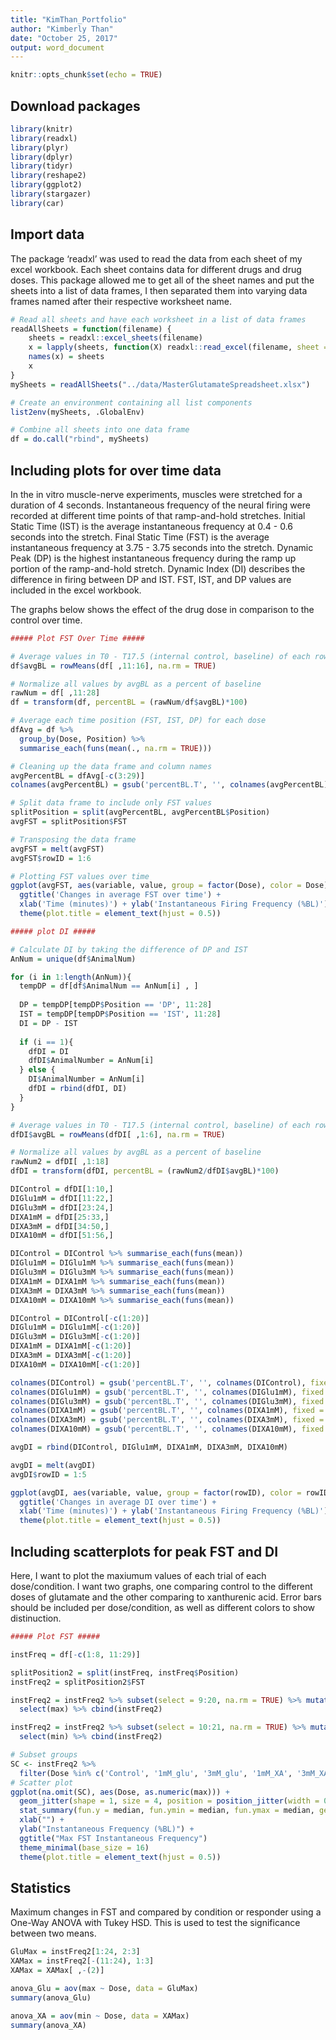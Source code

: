 ```yaml
---
title: "KimThan_Portfolio"
author: "Kimberly Than"
date: "October 25, 2017"
output: word_document
---
```


```r
knitr::opts_chunk$set(echo = TRUE)
```

## Download packages

```r
library(knitr)
library(readxl)
library(plyr)
library(dplyr)
library(tidyr)
library(reshape2)
library(ggplot2)
library(stargazer)
library(car)
```

## Import data

The package 'readxl' was used to read the data from each sheet of my excel workbook. Each sheet contains data for different drugs and drug doses. This package allowed me to get all of the sheet names and put the sheets into a list of data frames, I then separated them into varying data frames named after their respective worksheet name. 

```r
# Read all sheets and have each worksheet in a list of data frames 
readAllSheets = function(filename) {
    sheets = readxl::excel_sheets(filename)
    x = lapply(sheets, function(X) readxl::read_excel(filename, sheet = X))
    names(x) = sheets
    x
}
mySheets = readAllSheets("../data/MasterGlutamateSpreadsheet.xlsx")

# Create an environment containing all list components 
list2env(mySheets, .GlobalEnv)

# Combine all sheets into one data frame 
df = do.call("rbind", mySheets)

```

## Including plots for over time data

In the in vitro muscle-nerve experiments, muscles were stretched for a duration of 4 seconds. Instantaneous frequency of the neural firing were recorded at different time points of that ramp-and-hold stretches. Initial Static Time (IST) is the average instantaneous frequency at 0.4 - 0.6 seconds into the stretch. Final Static Time (FST) is the average instantaneous frequency at 3.75 - 3.75 seconds into the stretch. Dynamic Peak (DP) is the highest instantaneous frequency during the ramp up portion of the ramp-and-hold stretch. Dynamic Index (DI) describes the difference in firing between DP and IST. FST, IST, and DP values are included in the excel workbook. 

The graphs below shows the effect of the drug dose in comparison to the control over time.

```r
##### Plot FST Over Time #####

# Average values in T0 - T17.5 (internal control, baseline) of each row 
df$avgBL = rowMeans(df[ ,11:16], na.rm = TRUE)

# Normalize all values by avgBL as a percent of baseline 
rawNum = df[ ,11:28]
df = transform(df, percentBL = (rawNum/df$avgBL)*100)

# Average each time position (FST, IST, DP) for each dose
dfAvg = df %>%
  group_by(Dose, Position) %>%
  summarise_each(funs(mean(., na.rm = TRUE)))

# Cleaning up the data frame and column names 
avgPercentBL = dfAvg[-c(3:29)]
colnames(avgPercentBL) = gsub('percentBL.T', '', colnames(avgPercentBL), fixed = TRUE)

# Split data frame to include only FST values 
splitPosition = split(avgPercentBL, avgPercentBL$Position)
avgFST = splitPosition$FST

# Transposing the data frame 
avgFST = melt(avgFST)
avgFST$rowID = 1:6

# Plotting FST values over time
ggplot(avgFST, aes(variable, value, group = factor(Dose), color = Dose)) + geom_line() + geom_point() + 
  ggtitle('Changes in average FST over time') +
  xlab('Time (minutes)') + ylab('Instantaneous Firing Frequency (%BL)') +
  theme(plot.title = element_text(hjust = 0.5))

##### plot DI #####

# Calculate DI by taking the difference of DP and IST 
AnNum = unique(df$AnimalNum)

for (i in 1:length(AnNum)){
  tempDP = df[df$AnimalNum == AnNum[i] , ]
  
  DP = tempDP[tempDP$Position == 'DP', 11:28]
  IST = tempDP[tempDP$Position == 'IST', 11:28]
  DI = DP - IST
  
  if (i == 1){
    dfDI = DI
    dfDI$AnimalNumber = AnNum[i]
  } else {
    DI$AnimalNumber = AnNum[i]
    dfDI = rbind(dfDI, DI)
  }
}

# Average values in T0 - T17.5 (internal control, baseline) of each row 
dfDI$avgBL = rowMeans(dfDI[ ,1:6], na.rm = TRUE)

# Normalize all values by avgBL as a percent of baseline 
rawNum2 = dfDI[ ,1:18]
dfDI = transform(dfDI, percentBL = (rawNum2/dfDI$avgBL)*100)

DIControl = dfDI[1:10,]
DIGlu1mM = dfDI[11:22,]
DIGlu3mM = dfDI[23:24,]
DIXA1mM = dfDI[25:33,]
DIXA3mM = dfDI[34:50,]
DIXA10mM = dfDI[51:56,]

DIControl = DIControl %>% summarise_each(funs(mean))
DIGlu1mM = DIGlu1mM %>% summarise_each(funs(mean))
DIGlu3mM = DIGlu3mM %>% summarise_each(funs(mean))
DIXA1mM = DIXA1mM %>% summarise_each(funs(mean))
DIXA3mM = DIXA3mM %>% summarise_each(funs(mean))
DIXA10mM = DIXA10mM %>% summarise_each(funs(mean))

DIControl = DIControl[-c(1:20)]
DIGlu1mM = DIGlu1mM[-c(1:20)]
DIGlu3mM = DIGlu3mM[-c(1:20)]
DIXA1mM = DIXA1mM[-c(1:20)]
DIXA3mM = DIXA3mM[-c(1:20)]
DIXA10mM = DIXA10mM[-c(1:20)]

colnames(DIControl) = gsub('percentBL.T', '', colnames(DIControl), fixed = TRUE)
colnames(DIGlu1mM) = gsub('percentBL.T', '', colnames(DIGlu1mM), fixed = TRUE)
colnames(DIGlu3mM) = gsub('percentBL.T', '', colnames(DIGlu3mM), fixed = TRUE)
colnames(DIXA1mM) = gsub('percentBL.T', '', colnames(DIXA1mM), fixed = TRUE)
colnames(DIXA3mM) = gsub('percentBL.T', '', colnames(DIXA3mM), fixed = TRUE)
colnames(DIXA10mM) = gsub('percentBL.T', '', colnames(DIXA10mM), fixed = TRUE)

avgDI = rbind(DIControl, DIGlu1mM, DIXA1mM, DIXA3mM, DIXA10mM)

avgDI = melt(avgDI)
avgDI$rowID = 1:5

ggplot(avgDI, aes(variable, value, group = factor(rowID), color = rowID)) + geom_line() + geom_point() + 
  ggtitle('Changes in average DI over time') +
  xlab('Time (minutes)') + ylab('Instantaneous Firing Frequency (%BL)') +
  theme(plot.title = element_text(hjust = 0.5))
```


## Including scatterplots for peak FST and DI 

Here, I want to plot the maxiumum values of each trial of each dose/condition. I want two graphs, one comparing control to the different 
doses of glutamate and the other comparing to xanthurenic acid. Error bars should be included per dose/condition, as well as different 
colors to show distinuction. 

```r
##### Plot FST #####

instFreq = df[-c(1:8, 11:29)]

splitPosition2 = split(instFreq, instFreq$Position)
instFreq2 = splitPosition2$FST

instFreq2 = instFreq2 %>% subset(select = 9:20, na.rm = TRUE) %>% mutate(max = do.call(pmax, (.))) %>%
  select(max) %>% cbind(instFreq2)

instFreq2 = instFreq2 %>% subset(select = 10:21, na.rm = TRUE) %>% mutate(min = do.call(pmin, (.))) %>%
  select(min) %>% cbind(instFreq2)

# Subset groups 
SC <- instFreq2 %>% 
  filter(Dose %in% c('Control', '1mM_glu', '3mM_glu', '1mM_XA', '3mM_XA', '10mM_XA'))
# Scatter plot
ggplot(na.omit(SC), aes(Dose, as.numeric(max))) +
  geom_jitter(shape = 1, size = 4, position = position_jitter(width = 0.2, height = 0.2)) +
  stat_summary(fun.y = median, fun.ymin = median, fun.ymax = median, geom = "crossbar", width = 0.2, size =1) +
  xlab("") +
  ylab("Instantaneous Frequency (%BL)") +
  ggtitle("Max FST Instantaneous Frequency")
  theme_minimal(base_size = 16)
  theme(plot.title = element_text(hjust = 0.5))
```

## Statistics 

Maximum changes in FST and compared by condition or responder using a One-Way ANOVA with Tukey HSD. This is used to test the significance between two means.   

```r
GluMax = instFreq2[1:24, 2:3]
XAMax = instFreq2[-(11:24), 1:3]
XAMax = XAMax[ ,-(2)]

anova_Glu = aov(max ~ Dose, data = GluMax)
summary(anova_Glu)

anova_XA = aov(min ~ Dose, data = XAMax)
summary(anova_XA)
```
